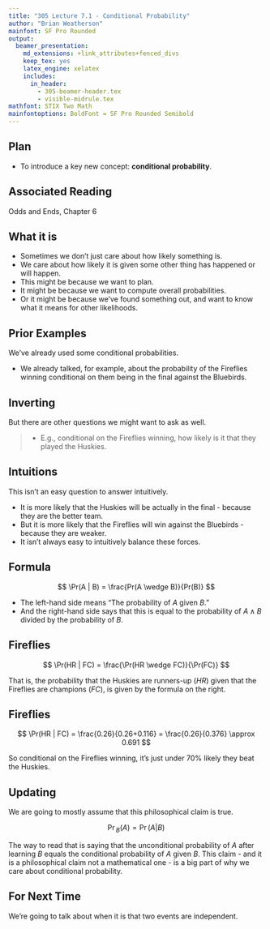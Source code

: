 ```yaml
---
title: "305 Lecture 7.1 - Conditional Probability"
author: "Brian Weatherson"
mainfont: SF Pro Rounded
output:
  beamer_presentation:
    md_extensions: +link_attributes+fenced_divs
    keep_tex: yes
    latex_engine: xelatex
    includes:
      in_header: 
        - 305-beamer-header.tex
        - visible-midrule.tex
mathfont: STIX Two Math
mainfontoptions: BoldFont = SF Pro Rounded Semibold
---
```


## Plan

- To introduce a key new concept: **conditional probability**.

## Associated Reading

Odds and Ends, Chapter 6

## What it is

- Sometimes we don't just care about how likely something is.
- We care about how likely it is given some other thing has happened or will happen. \pause
- This might be because we want to plan. \pause
- It might be because we want to compute overall probabilities. \pause
- Or it might be because we've found something out, and want to know what it means for other likelihoods.

## Prior Examples

We've already used some conditional probabilities.

- We already talked, for example, about the probability of the Fireflies winning conditional on them being in the final against the Bluebirds.

## Inverting

But there are other questions we might want to ask as well.

> - E.g., conditional on the Fireflies winning, how likely is it that they played the Huskies.

## Intuitions

This isn't an easy question to answer intuitively.

- It is more likely that the Huskies will be actually in the final - because they are the better team.
- But it is more likely that the Fireflies will win against the Bluebirds - because they are weaker.
- It isn't always easy to intuitively balance these forces.

## Formula

$$
\Pr(A | B) = \frac{Pr(A \wedge B)}{Pr(B)}
$$

\pause

- The left-hand side means "The probability of $A$ given $B$." \pause
- And the right-hand side says that this is equal to the probability of $A \wedge B$ divided by the probability of $B$.

## Fireflies

$$
\Pr(HR | FC) = \frac{\Pr(HR \wedge FC)}{\Pr(FC)}
$$

That is, the probability that the Huskies are runners-up ($HR$) given that the Fireflies are champions ($FC$), is given by the formula on the right.

## Fireflies

$$
\Pr(HR | FC) = \frac{0.26}{0.26+0.116} = \frac{0.26}{0.376} \approx 0.691
$$

So conditional on the Fireflies winning, it's just under 70% likely they beat the Huskies.

## Updating

We are going to mostly assume that this philosophical claim is true.

$$
\Pr{}_B(A) = \Pr(A | B)
$$

The way to read that is saying that the unconditional probability of $A$ after learning $B$ equals the conditional probability of $A$ given $B$. This claim - and it is a philosophical claim not a mathematical one - is a big part of why we care about conditional probability.

## For Next Time

We're going to talk about when it is that two events are independent.

